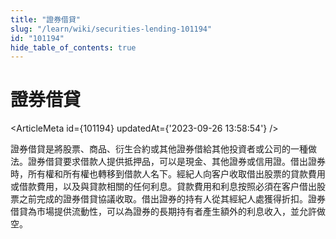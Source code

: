 ```yaml
---
title: "證券借貸"
slug: "/learn/wiki/securities-lending-101194"
id: "101194"
hide_table_of_contents: true
---
```



# 證券借貸

<ArticleMeta id={101194} updatedAt={'2023-09-26 13:58:54'} />
<div className='border-solid border-b border-t-0 my-4 border-[var(--ifm-color-gray-300)]' />

證券借貸是將股票、商品、衍生合約或其他證券借給其他投資者或公司的一種做法。證券借貸要求借款人提供抵押品，可以是現金、其他證券或信用證。借出證券時，所有權和所有權也轉移到借款人名下。經紀人向客户收取借出股票的貸款費用或借款費用，以及與貸款相關的任何利息。貸款費用和利息按照必須在客户借出股票之前完成的證券借貸協議收取。借出證券的持有人從其經紀人處獲得折扣。證券借貸為市場提供流動性，可以為證券的長期持有者產生額外的利息收入，並允許做空。
